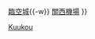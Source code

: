 {{鐵道路線
| 模板名稱 = 機場線 (南海電氣鐵道)
| 名稱 = [[File:Nankai group logo.svg|20px|南海電氣鐵道|link=南海電氣鐵道]] <small>[[南海電氣鐵道]]</small> [[機場線 (南海電氣鐵道)|機場線]] [[File:Nankai airport line symbol.svg|15px|機場線|link=機場線 (南海電氣鐵道)]]
| 代表色 = #594bac
| 背景顏色 = #FFFFFF 
| 車站列表 = （[[Template:南海本線|堺、難波方向]] ←）[[泉佐野站|泉佐野]]{{-w}} [[臨空城站|臨空城]]{{-w}} [[關西機場站|關西機場]]
}}<noinclude>
[[Category:南海電氣鐵道路線模板|Kuukou]]
</noinclude>